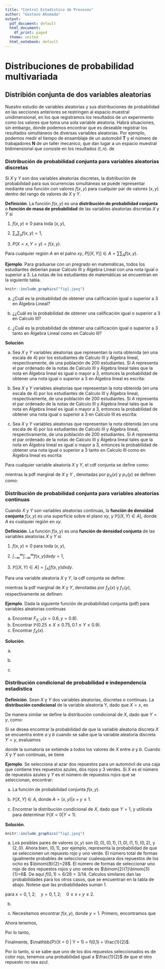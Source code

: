```yaml
---
title: "Control Estadístico de Procesos"
author: "Gustavo Ahumada"
output:
  pdf_document: default
  html_document:
    df_print: paged
  theme: united
  html_notebook: default
---
```


# Distribuciones de probabilidad multivariada


## Distribión conjunta de dos variables aleatorias
Nuestro estudio de variables aleatorias y sus distribuciones de probabilidad en las secciones anteriores se restringen al espacio muestral unidimensional, en los que registramos los resultados de un experimento como los valores que toma una sola variable aleatoria. Habrá situaciones, sin embargo, donde podemos encontrar que es deseable registrar los resultados simultáneos de diversas variables aleatorias. Por ejemplo, podemos medir el tiempo de ensamblaje de un automobil **T** y el número de trabajadores **N** de un taller mecanico, que dan lugar a un espacio muestral bidimensional que consiste en los resultados $(t,n)$.  de 

### Distribución de probabilidad conjunta para variables aleatorias discretas

Si $X$ y $Y$ son dos variables aleatorias discretas, la distribución de probabilidad para sus ocurrencias simultáneas se puede representar mediante una función con valores $f(x,y)$ para cualquier par de valores $(x,y)$ dentro del rango de valores de $X$ y $Y$.

**Definición**. La función $f(x,y)$ es una **distribución de probabilidad conjunta** o **función de masa de probabilidad** de las variables aleatorias discretas $X$ y $Y$ si

1. $f(x,y)	\geq 0$ para toda $(x,y)$,

2. $\sum_{x}\sum_{y}f(x,y) = 1$,

3. $P(X = x, Y = y) = f(x,y)$.

Para cualquier región $A$ en el palno $xy$, $P[(X,Y)] \in A = \sum\sum_{A}f(x,y)$.


**Ejemplo**. Para graduarse con un pregrado en matemáticas, todos los estudiantes deberían pasar Calculo III y Álgebra Lineal con una nota igual o superior a $3$. La notas de los estudiantes de matemáticas se encuentran en la siguiente tabla.


```r
knitr::include_graphics("fig1.jpeg")
```


a. ¿Cuál es la probabilidad de obtener una calificación igual o superior a 3 en Álgebra Lineal?

b. ¿¿Cuál es la probabilidad de obtener una calificación igual o superior a 3 en Calculo III?

c. ¿Cuál es la probabilidad de obtener una calificación igual o superior a 3 tanto en Álgebra Lineal como en Calculo III?


**Solución**

a. Sea $X$ y $Y$ variables aleatorias que representan la nota obtenida (en una escala de 4) por los estudiantes de Calculo III y Álgebra lineal, respectivamente, de una población de 200 estudiantes. Si *A* representa el par ordenado de la notas de Calculo III y Álgebra lineal tales que la nota en Álgebra lineal es igual o mayor a $3$, entonces la probabilidad de obtener una nota igual o superior a $3$ en Álgebra lineal es escrita:

\begin{equation}
\mathbb{P}[(X,Y), \in A] = \sum_{(x,y) \in A}\sum pX,Y(x,y) = \frac{2+5+7+13+85+33}{200} = \frac{145}{200}.  \nonumber
\end{equation}

b. Sea $X$ y $Y$ variables aleatorias que representan la nota obtenida (en una escala de 4) por los estudiantes de Calculo III y Álgebra lineal, respectivamente, de una población de 200 estudiantes. Si *A* representa el par ordenado de la notas de Calculo III y Álgebra lineal tales que la nota en Álgebra lineal es igual o mayor a $3$, entonces la probabilidad de obtener una nota igual o superior a $3$ en Calculo III es escrita:

\begin{equation}
\mathbb{P}[(X,Y), \in A] = \sum_{(x,y) \in A}\sum pX,Y(x,y) = \frac{2+13+6+5+85+40}{200} = \frac{151}{200}.  \nonumber
\end{equation}

c. Sea $X$ y $Y$ variables aleatorias que representan la nota obtenida (en una escala de 4) por los estudiantes de Calculo III y Álgebra lineal, respectivamente, de una población de 200 estudiantes. Si *A* representa el par ordenado de la notas de Calculo III y Álgebra lineal tales que la nota en Álgebra lineal es igual o mayor a $3$, entonces la probabilidad de obtener una nota igual o superior a $3$ tanto en Calculo III como en Álgebra lineal es escrita:

\begin{equation}
\mathbb{P}[(X,Y), \in A] = \sum_{(x,y) \in A}\sum pX,Y(x,y) = \frac{2+5+13+85}{200} = \frac{105}{200}.  \nonumber
\end{equation}

Para cualquier variable aleatoria $X$ y $Y$, el cdf conjunta se define como:

\begin{equation}
F_{X,Y}(x,y) = \mathbb{P}(X \leq x, Y \leq y),  \nonumber
\end{equation}

mientras la pdf marginal de $X$ y $Y$ , denotadas por $p_{X}(x)$ y $p_{Y}(y)$ se definen como:

\begin{equation}
p_{X}(x) = \sum_{y} p_{X,Y}(x,y)  \nonumber
\end{equation}

\begin{equation}
p_{Y}(y) = \sum_{y} p_{X,Y}(x,y).  \nonumber
\end{equation}


### Distribución de probabilidad conjunta para variables aleatorias continuas

Cuando $X$ y $Y$ son variables aleatorias continuas, la **función de densidad conjunta** $f(x,y)$ es una superficie sobre el plano $xy$, y $\mathbb{P}[(X,Y) \in A]$, donde $A$ es cualquier región en $xy$.

**Definición**. La función $f(x,y)$ es una **función de densidad conjunta** de las variables aleatorias $X$ y $Y$ si

1. $f(x,y)	\geq 0$ para toda $(x,y)$,

2. $\int^{\infty}_{-\infty}\int^{\infty}_{-\infty}f(x,y) dxdy= 1$,

3. $\mathbb{P}[(X,Y) \in A] = \int_{A}\int f(x,y) dxdy$.

Para una variable aleatoria $X$ y $Y$, la cdf conjunta se define:

\begin{equation}
F_{X,Y}(x,y) = \int^{x}_{-\infty}\int^{y}_{-\infty}f(x,y)dxdy, -\infty < x < \infty, -\infty < y < \infty,   \nonumber
\end{equation}

mientras la pdf marginal de $X$ y $Y$, denotadas por $f_{X}(x)$ y $f_{Y}(y)$, respectivamente se definen:

\begin{equation}
f_{X}(x) = \int^{\infty}_{-\infty}f_{X,Y}(x,y)dy, -\infty < x < \infty, -\infty < y < \infty,   \nonumber
\end{equation}

\begin{equation}
f_{Y}(y) = \int^{\infty}_{-\infty}f_{X,Y}(x,y)dx, -\infty < y < \infty, -\infty < y < \infty,   \nonumber
\end{equation}

 
**Ejemplo**. Dada la siguiente función de probabilidad conjunta (pdf) para variables aleatorias continuas

\begin{equation} 
f_{X,Y}(x,y) = \left \{ \begin{matrix} 1 & \mbox{si}1 \quad si \quad 0 \leq x \leq 1, 0 \leq y \leq 1, \\ 0 & \mbox{en otros casos.}\end{matrix}\right. \nonumber
\end{equation}

a. Encontrar $F_{X,Y}(x=0.6, y= 0.8)$.
b. Encontrar $\mathbb{P}(0.25 \leq X \leq 0.75, 0.1 \leq Y \leq 0.9)$.
c. Encontrar $f_{X}(x)$.

**Solución**.

a. 
\begin{equation} 
F_{X,Y}(x=0.6, y= 0.8) =  \int^{0.6}_{0}\int^{0.8}_{0}f_{X,Y}(x,y) dxdy = \int^{0.6}_{0}\int^{0.8}_{0}1 dxdy = \int^{0.6}_{0} 0.8 dy = 0.48.  \nonumber
\end{equation}

b. 
\begin{equation} 
\mathbb{P}(0.25 \leq X \leq 0.75, 0.1 \leq Y \leq 0.9) = \int^{0.75}_{0.25}\int^{0.9}_{0.1}f_{X,Y}(x,y) dxdy = \int^{0.75}_{0.25}\int^{0.9}_{0.1} 1 dxdy = \int^{0.75}_{0.25}0.8dy = 0.40.    \nonumber
\end{equation}

c. 
\begin{equation} 
f_{X}(x) = \int^{1}_{0}f_{X,Y}(x,y) dy = 1, \quad 0 \leq x \leq 1    \nonumber
\end{equation}


### Distribución condicional de probabilidad e independencia estadística

**Definición**. Sean $X$ y $Y$ dos variables aleatorias, discretas o continuas. La **distribución condicional**  de la variable aleatoria Y, dado que $X=x$, es 
\begin{equation} 
f(x|y) = \frac{f(x,y)}{g(x)}, \quad g(x)>0.   \nonumber
\end{equation}

De manera similar se define la distribución condicional de $X$, dado que $Y = y$, como:

\begin{equation} 
f(y|x) = \frac{f(x,y)}{h(y)}, \quad h(y)>0.   \nonumber
\end{equation}

Si se desea encontrar la probabilidad de que la variable aleatoria discreta $X$ se encuentra entre $a$ y $b$ cuando se sabe que la variable aleatoria discreta $Y = y$, evaluamos

\begin{equation} 
P(a < X < b | Y = y) = \sum_{x}f(x|y),   \nonumber
\end{equation}

donde la sumatoria se extiende a todos los valores de $X$ entre $a$ y $b$. Cuando $X$ y $Y$ son continuas, se tiene

\begin{equation} 
P(a < X < b | Y = y) = \int^{b}_{a}f(x|y)dx.   \nonumber
\end{equation}


**Ejemplo**. Se selecciona al azar dos repuestos para un automóvil de una caja que contiene tres repuestos azules, dos rojos y 3 verdes. Si $X$ es el número de repuestos azules y $Y$ es el número de repuestos rojos que se seleccionan, encontrar:


a. La función de probabilidad conjunta $f(x,y)$.

b. $\mathbb{P}[X,Y] \in A$, donde $A = {(x,y)| x+y \leq 1}$.

c. Encontrar la distribución condicional de $X$, dado que $Y=1$, y utilícela para determinar $\mathbb{P}(X = 0 | Y = 1)$.

**Solución**.

```r
knitr::include_graphics("fig2.jpeg")
```

a. Los posibles pares de valores $(x,y)$ son $(0,0),(0,1),(1,0),(1,1),(0,2),$ y $(2,0)$. Ahora bien, $(0,1)$, por ejemplo, representa la probabilidad de que se seleccionen un repuesto rojo y uno verde. El número total de formas igualmente probables de seleccionar cualesquiera dos repuestos de los ocho es $\binom{8}{2}=28$. El número de formas de seleccionar uno rojo de dos repuestos rojos y uno verde es $\binom{2}{1}\binom{3}{1}=6$. De aquí $f(0,1)=6/28=3/14$. Calculos similares dan las probabilidades para los otros casos,  que se encuentran en la tabla de abajo. Notese que las probabilidades suman 1.

\begin{equation} 
f(x,y) = \frac{\binom{3}{x}\binom{2}{y}\binom{3}{2-x-y}}{\binom{8}{2}},  \nonumber
\end{equation}

para $x=0,1,2; \quad y = 0,1,2; \quad 0 \leq x+y \leq 2$.

b. 
\begin{equation} 
\begin{split}
f(x,y) = \mathbb{P}[(X,Y) \in A] & =  P(X+Y \leq 1)  \\ 
& = f(0,0) + f(0,1) + f(1,0) \\
& = \frac{3}{28} + \frac{3}{14} + \frac{9}{28} \\
& = \frac{9}{14}. \nonumber
\end{split}
\end{equation}

c. Necesitamos encontrar $f(x,y)$, donde $y=1$. Primero, encontramos que 
\begin{equation} 
h(1) = \sum^{2}_{x=0}f(x,1) = frac{3}{14} + frac{3}{14} + 0 = frac{3}{7}.
\end{equation}

Ahora tenemos,

\begin{equation} 
f(x|1) = \frac{f(x,1)}{h(1)} = \frac{7}{3}f(x,1), \quad x = 0,1,2.
\end{equation}

Por lo tanto,

\begin{equation} 
\begin{split}
f(0|1) & = \frac{7}{3}f(0,1) =  \binom{7}{3}\binom{3}{14} = \frac{1}{2}, \\ 
f(1|1) & = \frac{7}{3}f(1,1) =  \binom{7}{3}\binom{3}{14} = \frac{1}{2}, \\ 
f(2|1) & = \frac{7}{3}f(2,1) =  \binom{7}{3}(0) = 0 \nonumber
\end{split}
\end{equation}

\begin{center}
\begin{tabular}{ c| c| c| c| }
 x & 0 & 1 & 2 \\ 
 \hline
 f(x) & $\frac{1}{2}$ & $\frac{1}{2}$ & 0 
\end{tabular}
\end{center}

Finalmente,
$\mathbb{P}(X = 0 | Y = 1) = f(0,1) = \frac{1}{2}$.

Por lo tanto, si se sabe que uno de los dos repuestos seleccionados es de color rojo, tenemos una probabilidad igual a $\frac{1}{2}$ de que el otro repuesto no sea azul.











